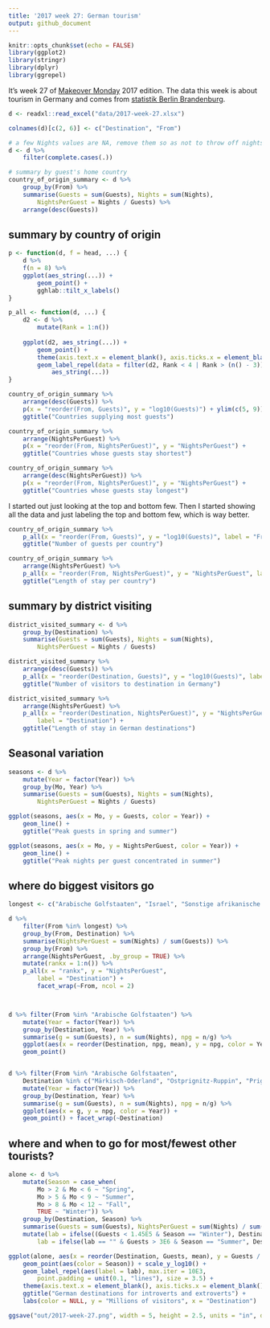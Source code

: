 ```yaml
---
title: '2017 week 27: German tourism'
output: github_document
---
```


```r
knitr::opts_chunk$set(echo = FALSE)
library(ggplot2)
library(stringr)
library(dplyr)
library(ggrepel)
```
It's week 27 of [Makeover Monday](http://www.makeovermonday.co.uk/data/) 2017 edition. The data this week is about tourism in Germany and comes from [statistik Berlin Brandenburg](https://www.statistik-berlin-brandenburg.de/grundlagen/tourismus-grafik.asp?Ptyp=260&Sageb=45000&creg=BBB&anzwer=5). 
```r
d <- readxl::read_excel("data/2017-week-27.xlsx")

colnames(d)[c(2, 6)] <- c("Destination", "From") 

# a few Nights values are NA, remove them so as not to throw off nights per guest
d <- d %>% 
    filter(complete.cases(.))

# summary by guest's home country
country_of_origin_summary <- d %>% 
    group_by(From) %>% 
    summarise(Guests = sum(Guests), Nights = sum(Nights), 
        NightsPerGuest = Nights / Guests) %>% 
    arrange(desc(Guests))
```

## summary by country of origin
```r
p <- function(d, f = head, ...) {
    d %>% 
    f(n = 8) %>% 
    ggplot(aes_string(...)) + 
        geom_point() +  
        gghlab::tilt_x_labels()
}

p_all <- function(d, ...) {
    d2 <- d %>% 
        mutate(Rank = 1:n())
    
    ggplot(d2, aes_string(...)) + 
        geom_point() +  
        theme(axis.text.x = element_blank(), axis.ticks.x = element_blank()) +
        geom_label_repel(data = filter(d2, Rank < 4 | Rank > (n() - 3)), 
            aes_string(...))
}

country_of_origin_summary %>% 
    arrange(desc(Guests)) %>% 
    p(x = "reorder(From, Guests)", y = "log10(Guests)") + ylim(c(5, 9)) + 
    ggtitle("Countries supplying most guests")

country_of_origin_summary %>% 
    arrange(NightsPerGuest) %>% 
    p(x = "reorder(From, NightsPerGuest)", y = "NightsPerGuest") +
    ggtitle("Countries whose guests stay shortest")

country_of_origin_summary %>% 
    arrange(desc(NightsPerGuest)) %>% 
    p(x = "reorder(From, NightsPerGuest)", y = "NightsPerGuest") +
    ggtitle("Countries whose guests stay longest")
```

I started out just looking at the top and bottom few. Then I started showing all the data and just labeling the top and bottom few, which is way better.

```r
country_of_origin_summary %>% 
    p_all(x = "reorder(From, Guests)", y = "log10(Guests)", label = "From") + 
    ggtitle("Number of guests per country")

country_of_origin_summary %>% 
    arrange(NightsPerGuest) %>% 
    p_all(x = "reorder(From, NightsPerGuest)", y = "NightsPerGuest", label = "From") + 
    ggtitle("Length of stay per country")
```

## summary by district visiting
```r
district_visited_summary <- d %>% 
    group_by(Destination) %>% 
    summarise(Guests = sum(Guests), Nights = sum(Nights), 
        NightsPerGuest = Nights / Guests)

district_visited_summary %>% 
    arrange(desc(Guests)) %>% 
    p_all(x = "reorder(Destination, Guests)", y = "log10(Guests)", label = "Destination") + 
    ggtitle("Number of visitors to destination in Germany")

district_visited_summary %>% 
    arrange(NightsPerGuest) %>% 
    p_all(x = "reorder(Destination, NightsPerGuest)", y = "NightsPerGuest", 
        label = "Destination") + 
    ggtitle("Length of stay in German destinations")

```

## Seasonal variation
```r
seasons <- d %>% 
    mutate(Year = factor(Year)) %>% 
    group_by(Mo, Year) %>% 
    summarise(Guests = sum(Guests), Nights = sum(Nights), 
        NightsPerGuest = Nights / Guests) 

ggplot(seasons, aes(x = Mo, y = Guests, color = Year)) + 
    geom_line() +
    ggtitle("Peak guests in spring and summer")

ggplot(seasons, aes(x = Mo, y = NightsPerGuest, color = Year)) + 
    geom_line() + 
    ggtitle("Peak nights per guest concentrated in summer")
```

## where do biggest visitors go
```r
longest <- c("Arabische Golfstaaten", "Israel", "Sonstige afrikanische Länder")

d %>% 
    filter(From %in% longest) %>% 
    group_by(From, Destination) %>% 
    summarise(NightsPerGuest = sum(Nights) / sum(Guests)) %>% 
    group_by(From) %>% 
    arrange(NightsPerGuest, .by_group = TRUE) %>% 
    mutate(rankx = 1:n()) %>% 
    p_all(x = "rankx", y = "NightsPerGuest", 
        label = "Destination") + 
        facet_wrap(~From, ncol = 2)



d %>% filter(From %in% "Arabische Golfstaaten") %>% 
    mutate(Year = factor(Year)) %>% 
    group_by(Destination, Year) %>% 
    summarise(g = sum(Guests), n = sum(Nights), npg = n/g) %>% 
    ggplot(aes(x = reorder(Destination, npg, mean), y = npg, color = Year)) + 
    geom_point()


d %>% filter(From %in% "Arabische Golfstaaten", 
    Destination %in% c("Märkisch-Oderland", "Ostprignitz-Ruppin", "Prignitz")) %>% 
    mutate(Year = factor(Year)) %>% 
    group_by(Destination, Year) %>% 
    summarise(g = sum(Guests), n = sum(Nights), npg = n/g) %>% 
    ggplot(aes(x = g, y = npg, color = Year)) + 
    geom_point() + facet_wrap(~Destination)


```

## where and when to go for most/fewest other tourists? 
```r
alone <- d %>% 
    mutate(Season = case_when(
        Mo > 2 & Mo < 6 ~ "Spring", 
        Mo > 5 & Mo < 9 ~ "Summer", 
        Mo > 8 & Mo < 12 ~ "Fall", 
        TRUE ~ "Winter")) %>% 
    group_by(Destination, Season) %>% 
    summarise(Guests = sum(Guests), NightsPerGuest = sum(Nights) / sum(Guests)) %>% 
    mutate(lab = ifelse((Guests < 1.45E5 & Season == "Winter"), Destination, ""), 
        lab = ifelse(lab == "" & Guests > 3E6 & Season == "Summer", Destination, lab))

ggplot(alone, aes(x = reorder(Destination, Guests, mean), y = Guests / 1E6)) + 
    geom_point(aes(color = Season)) + scale_y_log10() + 
    geom_label_repel(aes(label = lab), max.iter = 10E3, 
        point.padding = unit(0.1, "lines"), size = 3.5) + 
    theme(axis.text.x = element_blank(), axis.ticks.x = element_blank()) + 
    ggtitle("German destinations for introverts and extroverts") +
    labs(color = NULL, y = "Millions of visitors", x = "Destination")

ggsave("out/2017-week-27.png", width = 5, height = 2.5, units = "in", dpi = 303)
```